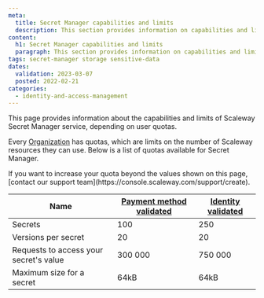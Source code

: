 ```yaml
---
meta:
  title: Secret Manager capabilities and limits
  description: This section provides information on capabilities and limits regarding Secret Manager
content:
  h1: Secret Manager capabilities and limits
  paragraph: This section provides information on capabilities and limits regarding Secret Manager
tags: secret-manager storage sensitive-data
dates:
  validation: 2023-03-07
  posted: 2022-02-21
categories:
  - identity-and-access-management
---
```


This page provides information about the capabilities and limits of Scaleway Secret Manager service, depending on user quotas.

Every [Organization](/console/my-account/concepts/#organization) has quotas, which are limits on the number of Scaleway resources they can use. Below is a list of quotas available for Secret Manager.

<Message type="note">
 If you want to increase your quota beyond the values shown on this page, [contact our support team](https://console.scaleway.com/support/create).
</Message>

| Name                                   | [Payment method validated](/console/my-account/how-to/manage-billing-information/#how-to-add-a-credit-card) | [Identity validated](/console/my-account/how-to/verify-identity/) |
|----------------------------------------|---------------------------------------------------------------------------------------------------------------------------------------------|---------------------------------------------------------------------------------------------------|
| Secrets                                | 100                                                                                                                                         | 250                                                                                               |
| Versions per secret                    | 20                                                                                                                                          | 20                                                                                                |
| Requests to access your secret's value | 300 000                                                                                                                                     | 750 000                                                                                           |
| Maximum size for a secret              | 64kB                                                                                                                                        | 64kB                                                                                              |

